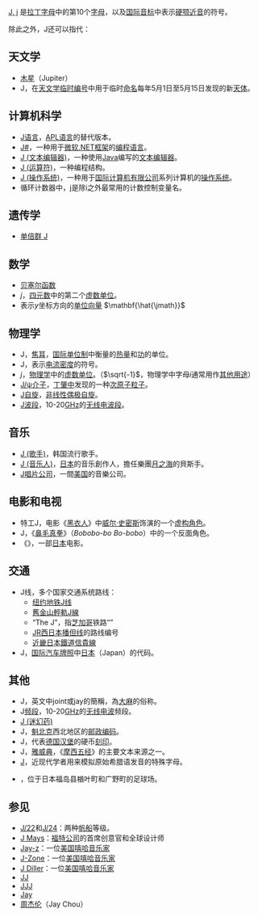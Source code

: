 {{noteTA|G1=IT|G2=Movie|1=zh-cn:威尔·史密斯; zh-tw:威爾·史密斯; zh-hk:韋·史密夫;}}
{{Wiktionary|J}}
[[J|J, j]] 是[[拉丁字母|拉丁字母]]中的第10个[[字母|字母]]，以及[[国际音标|国际音标]]中表示[[硬颚近音|硬颚近音]]的符号。

除此之外，J还可以指代：
{{TOCright}}

== 天文学 ==
* [[木星|木星]]（Jupiter）
* J，在[[天文学临时编号|天文学临时编号]]中用于临时[[天体命名|命名]]每年5月1日至5月15日发现的新[[天体|天体]]。

== 计算机科学 ==
* [[J语言|J语言]]，[[APL语言|APL语言]]的替代版本。
* [[J#|J#]]，一种用于[[微软|微软]][[.NET框架|.NET框架]]的[[编程语言|编程语言]]。
* [[J_(文本编辑器)|J (文本编辑器)]]，一种使用[[Java|Java]]编写的[[文本编辑器|文本编辑器]]。
* [[J_(运算符)|J (运算符)]]，一种编程结构。
* [[J_(操作系统)|J (操作系统)]]，一种用于[[国际计算机有限公司|国际计算机有限公司]]系列计算机的[[操作系统|操作系统]]。
* 循环计数器中，j是除i之外最常用的计数控制变量名。

== 遗传学 ==
* [[单倍群_J|单倍群 J]]

== 数学 ==
* [[贝塞尔函数|贝塞尔函数]]
* ''j''，[[四元数|四元数]]中的第二个[[虚数单位|虚数单位]]。
* 表示''y''坐标方向的[[单位向量|单位向量]] <math>\mathbf{\hat{\jmath}}</math>

== 物理学 ==
* J，[[焦耳|焦耳]]，[[国际单位制|国际单位制]]中衡量的[[热量|热量]]和[[功|功]]的单位。
* J，表示[[电流密度|电流密度]]的符号。
* ''j''，[[物理学|物理学]]中的[[虚数单位|虚数单位]]。（<math>\sqrt{-1}</math>，物理学中字母''i''通常用作[[I_(消歧义)#物理学|其他用途]]）
* [[J/ψ介子|J/ψ介子]]，[[丁肇中|丁肇中]]发现的一种[[次原子粒子|次原子粒子]]。
* [[J自旋|J自旋]]，[[非线性|非线性]][[偶极|偶极]][[自旋|自旋]]。
* [[J波段|J波段]]，10-20[[GHz|GHz]]的[[无线电|无线电]][[波段|波段]]。

== 音乐 ==
* [[J_(歌手)|J (歌手)]]，韩国流行歌手。
* [[J_(音乐人)|J (音乐人)]]，[[日本|日本]]的音乐創作人，擔任樂團[[月之海|月之海]]的貝斯手。
* [[J唱片公司|J唱片公司]]，一間[[美国|美国]]的音樂公司。

== 电影和电视 ==
* 特工J，电影《[[黑衣人|黑衣人]]》中[[威尔·史密斯|威尔·史密斯]]饰演的一个[[虚构角色|虚构角色]]。
* J，《[[鼻毛真拳|鼻毛真拳]]》（''Bobobo-bo Bo-bobo''）中的一个反面角色。
* 《{{lang|ja|仮面ライダーＪ}}》，一部[[日本|日本]]电影。

== 交通 ==
{{线路名消歧义}}
* J线，多个国家交通系统路线：
** [[紐約地鐵J線與Z線|纽约地铁J线]]
** [[舊金山輕軌J線|舊金山輕軌J線]]
** “The J”，指[[芝加哥|芝加哥]]铁路“{{link-en|Elgin, Joliet and Eastern Railway|Elgin, Joliet and Eastern Railway|Elgin}}”
** [[JR西日本|JR西日本]][[播但线|播但线]]的路线编号
** [[近畿日本鐵道|近畿日本鐵道]][[信貴線|信貴線]]
* J，[[車輛註冊號牌|国际汽车牌照]]中[[日本|日本]]（Japan）的代码。

== 其他 ==
* J，英文中joint或jay的簡稱，為[[大麻|大麻]]的俗称。
* J[[频段|频段]]，10-20[[GHz|GHz]]的[[无线电波|无线电波]]频段。
* [[J_(迷幻药)|J (迷幻药)]]
* J，[[魁北克|魁北克]]西北地区的[[邮政编码|邮政编码]]。
* J，代表[[德国|德国]][[汉堡|汉堡]]的硬币[[刻印|刻印]]。
* J，[[雅威典|雅威典]]，《[[摩西五经|摩西五经]]》的主要文本来源之一。
* [[Ϳ|Ϳ]]，近现代学者用来模拟原始希腊语发音的特殊字母。
* {{link-ja|J Village|Jヴィレッジ}}，位于日本福岛县楢叶町和广野町的足球场。

== 参见 ==
* [[J/22|J/22]]和[[J/24|J/24]]：两种[[帆船|帆船]]等级。
* [[J_Mays|J Mays]]：[[福特公司|福特公司]]的首席创意官和全球设计师
* [[Jay-z|Jay-z]]：一位[[美国|美国]][[嘻哈音乐|嘻哈音乐家]]
* [[J-Zone|J-Zone]]：一位[[美国|美国]][[嘻哈音乐|嘻哈音乐家]]
* [[J_Diller|J Diller]]：一位[[美国|美国]][[嘻哈音乐|嘻哈音乐家]]
* [[JJ|JJ]]
* [[JJJ|JJJ]]
* [[Jay|Jay]]
* [[周杰伦|周杰伦]]（Jay Chou）

{{Letter disambig}}
